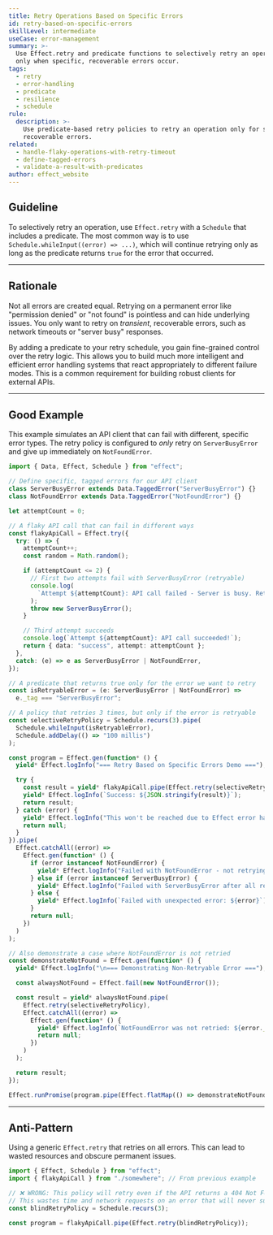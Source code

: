 ```yaml
---
title: Retry Operations Based on Specific Errors
id: retry-based-on-specific-errors
skillLevel: intermediate
useCase: error-management
summary: >-
  Use Effect.retry and predicate functions to selectively retry an operation
  only when specific, recoverable errors occur.
tags:
  - retry
  - error-handling
  - predicate
  - resilience
  - schedule
rule:
  description: >-
    Use predicate-based retry policies to retry an operation only for specific,
    recoverable errors.
related:
  - handle-flaky-operations-with-retry-timeout
  - define-tagged-errors
  - validate-a-result-with-predicates
author: effect_website
---
```


## Guideline

To selectively retry an operation, use `Effect.retry` with a `Schedule` that includes a predicate. The most common way is to use `Schedule.whileInput((error) => ...)`, which will continue retrying only as long as the predicate returns `true` for the error that occurred.

---

## Rationale

Not all errors are created equal. Retrying on a permanent error like "permission denied" or "not found" is pointless and can hide underlying issues. You only want to retry on *transient*, recoverable errors, such as network timeouts or "server busy" responses.

By adding a predicate to your retry schedule, you gain fine-grained control over the retry logic. This allows you to build much more intelligent and efficient error handling systems that react appropriately to different failure modes. This is a common requirement for building robust clients for external APIs.

---

## Good Example

This example simulates an API client that can fail with different, specific error types. The retry policy is configured to *only* retry on `ServerBusyError` and give up immediately on `NotFoundError`.

```typescript
import { Data, Effect, Schedule } from "effect";

// Define specific, tagged errors for our API client
class ServerBusyError extends Data.TaggedError("ServerBusyError") {}
class NotFoundError extends Data.TaggedError("NotFoundError") {}

let attemptCount = 0;

// A flaky API call that can fail in different ways
const flakyApiCall = Effect.try({
  try: () => {
    attemptCount++;
    const random = Math.random();

    if (attemptCount <= 2) {
      // First two attempts fail with ServerBusyError (retryable)
      console.log(
        `Attempt ${attemptCount}: API call failed - Server is busy. Retrying...`
      );
      throw new ServerBusyError();
    }

    // Third attempt succeeds
    console.log(`Attempt ${attemptCount}: API call succeeded!`);
    return { data: "success", attempt: attemptCount };
  },
  catch: (e) => e as ServerBusyError | NotFoundError,
});

// A predicate that returns true only for the error we want to retry
const isRetryableError = (e: ServerBusyError | NotFoundError) =>
  e._tag === "ServerBusyError";

// A policy that retries 3 times, but only if the error is retryable
const selectiveRetryPolicy = Schedule.recurs(3).pipe(
  Schedule.whileInput(isRetryableError),
  Schedule.addDelay(() => "100 millis")
);

const program = Effect.gen(function* () {
  yield* Effect.logInfo("=== Retry Based on Specific Errors Demo ===");

  try {
    const result = yield* flakyApiCall.pipe(Effect.retry(selectiveRetryPolicy));
    yield* Effect.logInfo(`Success: ${JSON.stringify(result)}`);
    return result;
  } catch (error) {
    yield* Effect.logInfo("This won't be reached due to Effect error handling");
    return null;
  }
}).pipe(
  Effect.catchAll((error) =>
    Effect.gen(function* () {
      if (error instanceof NotFoundError) {
        yield* Effect.logInfo("Failed with NotFoundError - not retrying");
      } else if (error instanceof ServerBusyError) {
        yield* Effect.logInfo("Failed with ServerBusyError after all retries");
      } else {
        yield* Effect.logInfo(`Failed with unexpected error: ${error}`);
      }
      return null;
    })
  )
);

// Also demonstrate a case where NotFoundError is not retried
const demonstrateNotFound = Effect.gen(function* () {
  yield* Effect.logInfo("\n=== Demonstrating Non-Retryable Error ===");

  const alwaysNotFound = Effect.fail(new NotFoundError());

  const result = yield* alwaysNotFound.pipe(
    Effect.retry(selectiveRetryPolicy),
    Effect.catchAll((error) =>
      Effect.gen(function* () {
        yield* Effect.logInfo(`NotFoundError was not retried: ${error._tag}`);
        return null;
      })
    )
  );

  return result;
});

Effect.runPromise(program.pipe(Effect.flatMap(() => demonstrateNotFound)));

```

---

## Anti-Pattern

Using a generic `Effect.retry` that retries on all errors. This can lead to wasted resources and obscure permanent issues.

```typescript
import { Effect, Schedule } from "effect";
import { flakyApiCall } from "./somewhere"; // From previous example

// ❌ WRONG: This policy will retry even if the API returns a 404 Not Found.
// This wastes time and network requests on an error that will never succeed.
const blindRetryPolicy = Schedule.recurs(3);

const program = flakyApiCall.pipe(Effect.retry(blindRetryPolicy));
```
